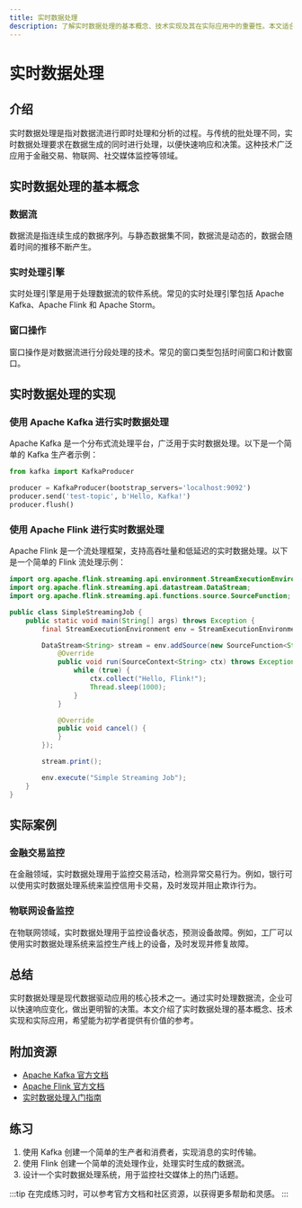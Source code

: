 ```yaml
---
title: 实时数据处理
description: 了解实时数据处理的基本概念、技术实现及其在实际应用中的重要性。本文适合初学者，包含代码示例和实际案例。
---
```


# 实时数据处理

## 介绍

实时数据处理是指对数据流进行即时处理和分析的过程。与传统的批处理不同，实时数据处理要求在数据生成的同时进行处理，以便快速响应和决策。这种技术广泛应用于金融交易、物联网、社交媒体监控等领域。

## 实时数据处理的基本概念

### 数据流

数据流是指连续生成的数据序列。与静态数据集不同，数据流是动态的，数据会随着时间的推移不断产生。

### 实时处理引擎

实时处理引擎是用于处理数据流的软件系统。常见的实时处理引擎包括 Apache Kafka、Apache Flink 和 Apache Storm。

### 窗口操作

窗口操作是对数据流进行分段处理的技术。常见的窗口类型包括时间窗口和计数窗口。

## 实时数据处理的实现

### 使用 Apache Kafka 进行实时数据处理

Apache Kafka 是一个分布式流处理平台，广泛用于实时数据处理。以下是一个简单的 Kafka 生产者示例：

```python
from kafka import KafkaProducer

producer = KafkaProducer(bootstrap_servers='localhost:9092')
producer.send('test-topic', b'Hello, Kafka!')
producer.flush()
```

### 使用 Apache Flink 进行实时数据处理

Apache Flink 是一个流处理框架，支持高吞吐量和低延迟的实时数据处理。以下是一个简单的 Flink 流处理示例：

```java
import org.apache.flink.streaming.api.environment.StreamExecutionEnvironment;
import org.apache.flink.streaming.api.datastream.DataStream;
import org.apache.flink.streaming.api.functions.source.SourceFunction;

public class SimpleStreamingJob {
    public static void main(String[] args) throws Exception {
        final StreamExecutionEnvironment env = StreamExecutionEnvironment.getExecutionEnvironment();

        DataStream<String> stream = env.addSource(new SourceFunction<String>() {
            @Override
            public void run(SourceContext<String> ctx) throws Exception {
                while (true) {
                    ctx.collect("Hello, Flink!");
                    Thread.sleep(1000);
                }
            }

            @Override
            public void cancel() {
            }
        });

        stream.print();

        env.execute("Simple Streaming Job");
    }
}
```

## 实际案例

### 金融交易监控

在金融领域，实时数据处理用于监控交易活动，检测异常交易行为。例如，银行可以使用实时数据处理系统来监控信用卡交易，及时发现并阻止欺诈行为。

### 物联网设备监控

在物联网领域，实时数据处理用于监控设备状态，预测设备故障。例如，工厂可以使用实时数据处理系统来监控生产线上的设备，及时发现并修复故障。

## 总结

实时数据处理是现代数据驱动应用的核心技术之一。通过实时处理数据流，企业可以快速响应变化，做出更明智的决策。本文介绍了实时数据处理的基本概念、技术实现和实际应用，希望能为初学者提供有价值的参考。

## 附加资源

- [Apache Kafka 官方文档](https://kafka.apache.org/documentation/)
- [Apache Flink 官方文档](https://flink.apache.org/docs/)
- [实时数据处理入门指南](https://www.oreilly.com/library/view/streaming-systems/9781491983867/)

## 练习

1. 使用 Kafka 创建一个简单的生产者和消费者，实现消息的实时传输。
2. 使用 Flink 创建一个简单的流处理作业，处理实时生成的数据流。
3. 设计一个实时数据处理系统，用于监控社交媒体上的热门话题。

:::tip
在完成练习时，可以参考官方文档和社区资源，以获得更多帮助和灵感。
:::